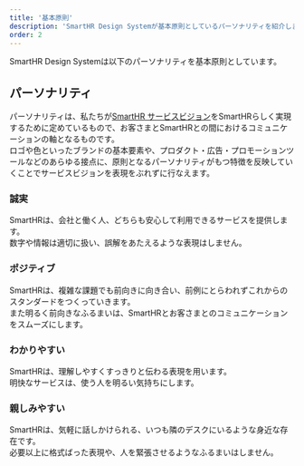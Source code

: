 ```yaml
---
title: '基本原則'
description: 'SmartHR Design Systemが基本原則としているパーソナリティを紹介します。'
order: 2
---
```


SmartHR Design Systemは以下のパーソナリティを基本原則としています。

## パーソナリティ

パーソナリティは、私たちが[SmartHR サービスビジョン](/introduction/operate-policy/#h2-1)をSmartHRらしく実現するために定めているもので、お客さまとSmartHRとの間におけるコミュニケーションの軸となるものです。  
ロゴや色といったブランドの基本要素や、プロダクト・広告・プロモーションツールなどのあらゆる接点に、原則となるパーソナリティがもつ特徴を反映していくことでサービスビジョンを表現をぶれずに行なえます。


### 誠実

SmartHRは、会社と働く人、どちらも安心して利用できるサービスを提供します。  
数字や情報は適切に扱い、誤解をあたえるような表現はしません。


### ポジティブ

SmartHRは、複雑な課題でも前向きに向き合い、前例にとらわれずこれからのスタンダードをつくっていきます。  
また明るく前向きなふるまいは、SmartHRとお客さまとのコミュニケーションをスムーズにします。


### わかりやすい

SmartHRは、理解しやすくすっきりと伝わる表現を用います。  
明快なサービスは、使う人を明るい気持ちにします。


### 親しみやすい

SmartHRは、気軽に話しかけられる、いつも隣のデスクにいるような身近な存在です。  
必要以上に格式ばった表現や、人を緊張させるようなふるまいはしません。
